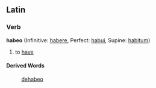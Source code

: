 ==Latin==
===Verb===
'''habeo''' (Infinitive: [[habere]], Perfect: [[habui]], Supine: [[habitum]])

#to [[have]]
====Derived Words====
:[[dehabeo]]